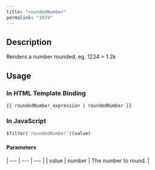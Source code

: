 ```yaml
---
title: "roundedNumber"
permalink: "1019"
---
```


## Description

Renders a number rounded, eg. 1234 = 1.2k

## Usage

### In HTML Template Binding

```
{{ roundedNumber_expression | roundedNumber }}
```

### In JavaScript

```js
$filter('roundedNumber')(value)
```

#### Parameters

| --- | --- | --- |
| value | number | The number to round. |